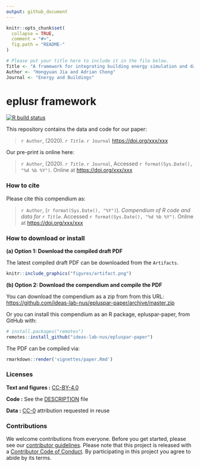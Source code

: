 ```yaml
---
output: github_document
---
```


<!-- README.md is generated from README.Rmd. Please edit that file -->

```r
knitr::opts_chunk$set(
  collapse = TRUE,
  comment = "#>",
  fig.path = "README-"
)

# Please put your title here to include it in the file below.
Title <- "A framework for integrating building energy simulation and data-driven analytics"
Author <- "Hongyuan Jia and Adrian Chong"
Journal <- "Energy and Buildings"
```

# eplusr framework

<!-- badges: start -->
[![R build status](https://github.com/ideas-lab-nus/epluspar-paper/workflows/build-paper/badge.svg)](https://github.com/ideas-lab-nus/epluspar-paper/actions)
<!-- badges: end -->

This repository contains the data and code for our paper:

> `r Author`, (2020). _`r Title`_. `r Journal` <https://doi.org/xxx/xxx>

Our pre-print is online here:

> `r Author`, (2020). _`r Title`_. `r Journal`, Accessed `r format(Sys.Date(), "%d %b %Y")`. Online at <https://doi.org/xxx/xxx>


### How to cite

Please cite this compendium as:

> `r Author`, (`r format(Sys.Date(), "%Y")`). _Compendium of R code and data for `r Title`_. Accessed `r format(Sys.Date(), "%d %b %Y")`. Online at <https://doi.org/xxx/xxx>

### How to download or install

**(a) Option 1: Download the compiled draft PDF**

The latest compiled draft PDF can be downloaded from the `Artifacts`.

```r
knitr::include_graphics("figures/artifact.png")
```

**(b) Option 2: Download the compendium and compile the PDF**

You can download the compendium as a zip from from this URL:
<https://github.com/ideas-lab-nus/epluspar-paper/archive/master.zip>

Or you can install this compendium as an R package, epluspar-paper, from GitHub with:


```r
# install.packages("remotes")
remotes::install_github("ideas-lab-nus/epluspar-paper")
```

The PDF can be compiled via:

```r
rmarkdown::render('vignettes/paper.Rmd')
```

### Licenses

**Text and figures :**  [CC-BY-4.0](http://creativecommons.org/licenses/by/4.0/)

**Code :** See the [DESCRIPTION](DESCRIPTION) file

**Data :** [CC-0](http://creativecommons.org/publicdomain/zero/1.0/) attribution
requested in reuse

### Contributions

We welcome contributions from everyone. Before you get started, please see our
[contributor guidelines](.github/CONTRIBUTING.md). Please note that this project
is released with a [Contributor Code of Conduct](.github/CONDUCT.md). By participating
in this project you agree to abide by its terms.

